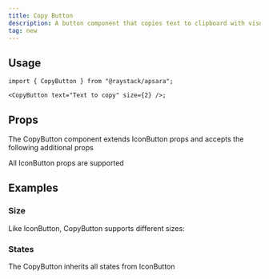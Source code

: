 ```yaml
---
title: Copy Button
description: A button component that copies text to clipboard with visual feedback.
tag: new
---
```



<Demo data={playground} />

## Usage

```tsx
import { CopyButton } from "@raystack/apsara";

<CopyButton text="Text to copy" size={2} />;
```

## Props

The CopyButton component extends IconButton props and accepts the following additional props

<auto-type-table path="./props.ts" name="CopyButtonProps" />

All IconButton props are supported

## Examples

### Size

Like IconButton, CopyButton supports different sizes:

<Demo data={sizesDemo} />

### States

The CopyButton inherits all states from IconButton

<Demo data={stateDemo} />
